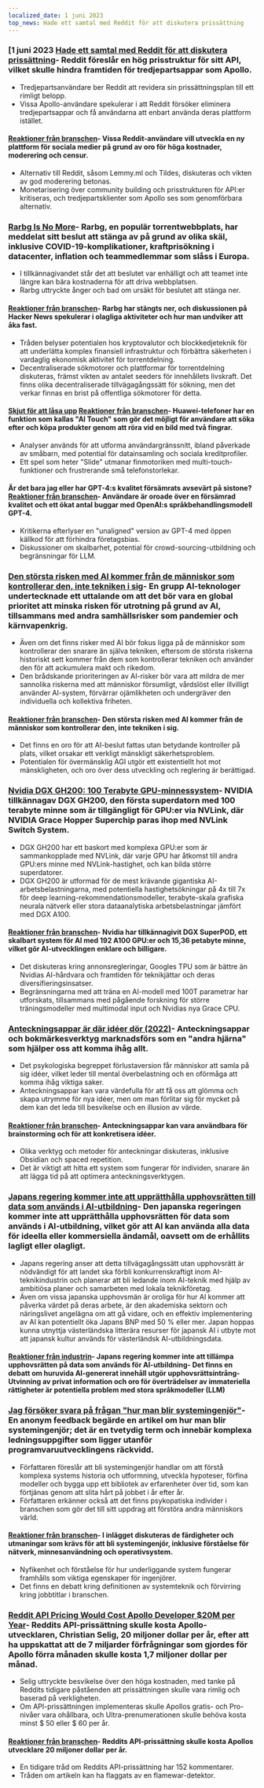 ```yaml
---
localized_date: 1 juni 2023
top_news: Hade ett samtal med Reddit för att diskutera prissättning
---
```




<CallToAction />

<Steps>

### [1 juni 2023 [Hade ett samtal med Reddit för att diskutera prissättning](https://old.reddit.com/r/apolloapp/comments/13ws4w3/had_a_call_with_reddit_to_discuss_pricing_bad/)- Reddit föreslår en hög prisstruktur för sitt API, vilket skulle hindra framtiden för tredjepartsappar som Apollo.

- Tredjepartsanvändare ber Reddit att revidera sin prissättningsplan till ett rimligt belopp.
- Vissa Apollo-användare spekulerar i att Reddit försöker eliminera tredjepartsappar och få användarna att enbart använda deras plattform istället.

#### [Reaktioner från branschen](http://news.ycombinator.com/item?id=36141083)- Vissa Reddit-användare vill utveckla en ny plattform för sociala medier på grund av oro för höga kostnader, moderering och censur.

- Alternativ till Reddit, såsom Lemmy.ml och Tildes, diskuteras och vikten av god moderering betonas.
- Monetarisering över community building och prisstrukturen för API:er kritiseras, och tredjepartsklienter som Apollo ses som genomförbara alternativ.

### [Rarbg Is No More](https://web.archive.org/web/20230531105653/https://rarbg.to/index80.php)- Rarbg, en populär torrentwebbplats, har meddelat sitt beslut att stänga av på grund av olika skäl, inklusive COVID-19-komplikationer, kraftprisökning i datacenter, inflation och teammedlemmar som slåss i Europa.

- I tillkännagivandet står det att beslutet var enhälligt och att teamet inte längre kan bära kostnaderna för att driva webbplatsen.
- Rarbg uttryckte ånger och bad om ursäkt för beslutet att stänga ner.

#### [Reaktioner från branschen](http://news.ycombinator.com/item?id=36136819)- Rarbg har stängts ner, och diskussionen på Hacker News spekulerar i olagliga aktiviteter och hur man undviker att åka fast.

- Tråden belyser potentialen hos kryptovalutor och blockkedjeteknik för att underlätta komplex finansiell infrastruktur och förbättra säkerheten i vardaglig ekonomisk aktivitet för torrentdelning.
- Decentraliserade sökmotorer och plattformar för torrentdelning diskuteras, främst vikten av antalet seeders för innehållets livskraft. Det finns olika decentraliserade tillvägagångssätt för sökning, men det verkar finnas en brist på offentliga sökmotorer för detta.

#### [Skjut för att låsa upp](https://cs.uwaterloo.ca/~csk/slide/) [Reaktioner från branschen](http://news.ycombinator.com/item?id=36138304)- Huawei-telefoner har en funktion som kallas "AI Touch" som gör det möjligt för användare att söka efter och köpa produkter genom att röra vid en bild med två fingrar.

- Analyser används för att utforma användargränssnitt, ibland påverkade av småbarn, med potential för datainsamling och sociala kreditprofiler.
- Ett spel som heter "Slide" utmanar finmotoriken med multi-touch-funktioner och frustrerande små telefonstorlekar.

#### Är det bara jag eller har GPT-4:s kvalitet försämrats avsevärt på sistone? [Reaktioner från branschen](http://news.ycombinator.com/item?id=36134249)- Användare är oroade över en försämrad kvalitet och ett ökat antal buggar med OpenAI:s språkbehandlingsmodell GPT-4.

- Kritikerna efterlyser en "unaligned" version av GPT-4 med öppen källkod för att förhindra företagsbias.
- Diskussioner om skalbarhet, potential för crowd-sourcing-utbildning och begränsningar för LLM.

### [Den största risken med AI kommer från de människor som kontrollerar den, inte tekniken i sig](https://aisnakeoil.substack.com/p/is-avoiding-extinction-from-ai-really)- En grupp AI-teknologer undertecknade ett uttalande om att det bör vara en global prioritet att minska risken för utrotning på grund av AI, tillsammans med andra samhällsrisker som pandemier och kärnvapenkrig.

- Även om det finns risker med AI bör fokus ligga på de människor som kontrollerar den snarare än själva tekniken, eftersom de största riskerna historiskt sett kommer från dem som kontrollerar tekniken och använder den för att ackumulera makt och rikedom.
- Den brådskande prioriteringen av AI-risker bör vara att mildra de mer sannolika riskerna med att människor försumligt, vårdslöst eller illvilligt använder AI-system, förvärrar ojämlikheten och undergräver den individuella och kollektiva friheten.

#### [Reaktioner från branschen](http://news.ycombinator.com/item?id=36139852)- Den största risken med AI kommer från de människor som kontrollerar den, inte tekniken i sig.

- Det finns en oro för att AI-beslut fattas utan betydande kontroller på plats, vilket orsakar ett verkligt mänskligt säkerhetsproblem.
- Potentialen för övermänsklig AGI utgör ett existentiellt hot mot mänskligheten, och oro över dess utveckling och reglering är berättigad.

### [Nvidia DGX GH200: 100 Terabyte GPU-minnessystem](https://developer.nvidia.com/blog/announcing-nvidia-dgx-gh200-first-100-terabyte-gpu-memory-system/)- NVIDIA tillkännagav DGX GH200, den första superdatorn med 100 terabyte minne som är tillgängligt för GPU:er via NVLink, där NVIDIA Grace Hopper Superchip paras ihop med NVLink Switch System.

- DGX GH200 har ett baskort med komplexa GPU:er som är sammankopplade med NVLink, där varje GPU har åtkomst till andra GPU:ers minne med NVLink-hastighet, och kan bilda större superdatorer.
- DGX GH200 är utformad för de mest krävande gigantiska AI-arbetsbelastningarna, med potentiella hastighetsökningar på 4x till 7x för deep learning-rekommendationsmodeller, terabyte-skala grafiska neurala nätverk eller stora dataanalytiska arbetsbelastningar jämfört med DGX A100.

#### [Reaktioner från branschen](http://news.ycombinator.com/item?id=36133226)- Nvidia har tillkännagivit DGX SuperPOD, ett skalbart system för AI med 192 A100 GPU:er och 15,36 petabyte minne, vilket gör AI-utvecklingen enklare och billigare.

- Det diskuteras kring annonsregleringar, Googles TPU som är bättre än Nvidias AI-hårdvara och framtiden för teknikjättar och deras diversifieringsinsatser.
- Begränsningarna med att träna en AI-modell med 100T parametrar har utforskats, tillsammans med pågående forskning för större träningsmodeller med multimodal input och Nvidias nya Grace CPU.

### [Anteckningsappar är där idéer dör (2022)](https://www.reproof.app/blog/notes-apps-help-us-forget)- Anteckningsappar och bokmärkesverktyg marknadsförs som en "andra hjärna" som hjälper oss att komma ihåg allt.

- Det psykologiska begreppet förlustaversion får människor att samla på sig idéer, vilket leder till mental överbelastning och en oförmåga att komma ihåg viktiga saker.
- Anteckningsappar kan vara värdefulla för att få oss att glömma och skapa utrymme för nya idéer, men om man förlitar sig för mycket på dem kan det leda till besvikelse och en illusion av värde.

#### [Reaktioner från branschen](http://news.ycombinator.com/item?id=36136179)- Anteckningsappar kan vara användbara för brainstorming och för att konkretisera idéer.

- Olika verktyg och metoder för anteckningar diskuteras, inklusive Obsidian och spaced repetition.
- Det är viktigt att hitta ett system som fungerar för individen, snarare än att lägga tid på att optimera anteckningsverktygen.

### [Japans regering kommer inte att upprätthålla upphovsrätten till data som används i AI-utbildning](https://technomancers.ai/japan-goes-all-in-copyright-doesnt-apply-to-ai-training/)- Den japanska regeringen kommer inte att upprätthålla upphovsrätten för data som används i AI-utbildning, vilket gör att AI kan använda alla data för ideella eller kommersiella ändamål, oavsett om de erhållits lagligt eller olagligt.

- Japans regering anser att detta tillvägagångssätt utan upphovsrätt är nödvändigt för att landet ska förbli konkurrenskraftigt inom AI-teknikindustrin och planerar att bli ledande inom AI-teknik med hjälp av ambitiösa planer och samarbeten med lokala teknikföretag.
- Även om vissa japanska upphovsmän är oroliga för hur AI kommer att påverka värdet på deras arbete, är den akademiska sektorn och näringslivet angelägna om att gå vidare, och en effektiv implementering av AI kan potentiellt öka Japans BNP med 50 % eller mer. Japan hoppas kunna utnyttja västerländska litterära resurser för japansk AI i utbyte mot att japansk kultur används för västerländsk AI-utbildningsdata.

#### [Reaktioner från industrin](http://news.ycombinator.com/item?id=36144241)- Japans regering kommer inte att tillämpa upphovsrätten på data som används för AI-utbildning- Det finns en debatt om huruvida AI-genererat innehåll utgör upphovsrättsintrång- Utvinning av privat information och oro för överträdelser av immateriella rättigheter är potentiella problem med stora språkmodeller (LLM)

### [Jag försöker svara på frågan "hur man blir systemingenjör"](https://rachelbythebay.com/w/2023/05/30/eng/)- En anonym feedback begärde en artikel om hur man blir systemingenjör; det är en tvetydig term och innebär komplexa ledningsuppgifter som ligger utanför programvaruutvecklingens räckvidd.

- Författaren föreslår att bli systemingenjör handlar om att förstå komplexa systems historia och utformning, utveckla hypoteser, förfina modeller och bygga upp ett bibliotek av erfarenheter över tid, som kan förtjänas genom att slita hårt på jobbet i år efter år.
- Författaren erkänner också att det finns psykopatiska individer i branschen som gör det till sitt uppdrag att förstöra andra människors värld.

#### [Reaktioner från branschen](http://news.ycombinator.com/item?id=36133263)- I inlägget diskuteras de färdigheter och utmaningar som krävs för att bli systemingenjör, inklusive förståelse för nätverk, minnesanvändning och operativsystem.

- Nyfikenhet och förståelse för hur underliggande system fungerar framhålls som viktiga egenskaper för ingenjörer.
- Det finns en debatt kring definitionen av systemteknik och förvirring kring jobbtitlar i branschen.

### [Reddit API Pricing Would Cost Apollo Developer $20M per Year](https://daringfireball.net/linked/2023/05/31/reddit-apollo-api-pricing)- Reddits API-prissättning skulle kosta Apollo-utvecklaren, Christian Selig, 20 miljoner dollar per år, efter att ha uppskattat att de 7 miljarder förfrågningar som gjordes för Apollo förra månaden skulle kosta 1,7 miljoner dollar per månad.

- Selig uttryckte besvikelse över den höga kostnaden, med tanke på Reddits tidigare påståenden att prissättningen skulle vara rimlig och baserad på verkligheten.
- Om API-prissättningen implementeras skulle Apollos gratis- och Pro-nivåer vara ohållbara, och Ultra-prenumerationen skulle behöva kosta minst $ 50 eller $ 60 per år.

#### [Reaktioner från branschen](http://news.ycombinator.com/item?id=36142285)- Reddits API-prissättning skulle kosta Apollos utvecklare 20 miljoner dollar per år.

- En tidigare tråd om Reddits API-prissättning har 152 kommentarer.
- Tråden om artikeln kan ha flaggats av en flamewar-detektor.

</Steps>
